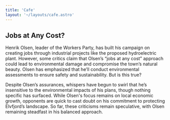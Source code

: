 ```yaml
---
title: 'Cafe'
layout: '~/layouts/cafe.astro'
---
```


## Jobs at Any Cost?
Henrik Olsen, leader of the Workers Party, has built his campaign on creating jobs through industrial projects like the proposed hydroelectric plant. However, some critics claim that Olsen’s “jobs at any cost” approach could lead to environmental damage and compromise the town’s natural beauty. Olsen has emphasized that he’ll conduct environmental assessments to ensure safety and sustainability. But is this true?

Despite Olsen’s assurances, whispers have begun to swirl that he’s insensitive to the environmental impacts of his plans, though nothing specific has surfaced. While Olsen's focus remains on local economic growth, opponents are quick to cast doubt on his commitment to protecting Elvfjord’s landscape. So far, these criticisms remain speculative, with Olsen remaining steadfast in his balanced approach.
